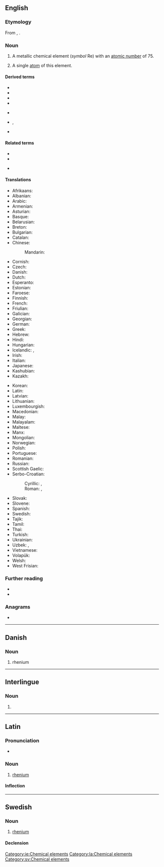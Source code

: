 {{also|Rhenium|rhénium}}
==English==
{{elements|Re|tungsten|W|osmium|Os}}

===Etymology===
From {{etyl|la|en}} {{m|la|Rhenus||[[Rhine]]}}, {{suffix|en||ium}}.

===Noun===
{{en-noun|~}}
{{wikipedia}}

# A metallic chemical element (''symbol'' Re) with an [[atomic number]] of 75.
# {{lb|en|countable}} A single [[atom]] of this element.

====Derived terms====
{{der-top}}
* {{l|en|eka-rhenium}}
* {{l|en|rhenic}}
* {{l|en|rhenium dioxide}}
* {{l|en|rhenium heptaoxide}}
{{der-mid}}
* {{l|en|rhenium heptaselenide}}
* {{l|en|rhenium heptasulfide}}, {{l|en|rhenium heptasulphide}}
* {{l|en|rhenium trioxide}}
{{der-bottom}}

====Related terms====
{{rel-top}}
* {{l|en|rhenate}}
* {{l|en|Rhenish}}
{{rel-mid}}
* {{l|en|Rhine}}
{{rel-bottom}}

====Translations====
{{trans-top|chemical element}}
* Afrikaans: {{t|af|renium}}
* Albanian: {{t|sq|renium}}
* Arabic: {{t|ar|رِنْيُوم|tr=rinyum|m}}
* Armenian: {{t|hy|ռենիում}}
* Asturian: {{t|ast|reniu|m}}
* Basque: {{t|eu|renioa}}
* Belarusian: {{t|be|рэ́нiй|m}}
* Breton: {{t|br|reniom}}
* Bulgarian: {{t|bg|ре́ний|m}}
* Catalan: {{t+|ca|reni|m}}
* Chinese:
*: Mandarin: {{t+|cmn|錸|tr=lá}}
* Cornish: {{t|kw|rhenyum}}
* Czech: {{t+|cs|rhenium}}
* Danish: {{t+|da|rhenium|n}}
* Dutch: {{t+|nl|renium|n}}
* Esperanto: {{t+|eo|renio}}
* Estonian: {{t+|et|reenium}}
* Faroese: {{t|fo|renium|n}}
* Finnish: {{t+|fi|renium}}
* French: {{t+|fr|rhénium|m}}
* Friulian: {{t|fur|reni}}
* Galician: {{t+|gl|renio|m}}
* Georgian: {{t|ka|რენიუმი}}
* German: {{t+|de|Rhenium|n}}
* Greek: {{t+|el|ρήνιο|n}}
* Hebrew: {{t|he|רניום|tr=renyum|m}}
* Hindi: {{t|hi|बाष्पातु|tr=baashpaatu|sc=Deva}}
* Hungarian: {{t+|hu|rénium}}
* Icelandic: {{t+|is|renín|n}}, {{t|is|reníum|n}}
* Irish: {{t|ga|réiniam}}
* Italian: {{t+|it|renio|m}}
* Japanese: {{t+|ja|レニウム|tr=reniumu}}
* Kashubian: {{t|csb|rén}}
* Kazakh: {{t|kk|рений|sc=Cyrl}}
{{trans-mid}}
* Korean: {{t+|ko|레늄}}
* Latin: {{t+|la|rhenium}}
* Latvian: {{t|lv|rēnijs}}
* Lithuanian: {{t+|lt|renis}}
* Luxembourgish: {{t|lb|Rhenium}}
* Macedonian: {{t|mk|рениум|m}}
* Malay: {{t|ms|renium}}
* Malayalam: {{t+|ml|റിനിയം}}
* Maltese: {{t|mt|rinjum}}
* Manx: {{t|gv|rainium}}
* Mongolian: {{t|mn|рени}}
* Norwegian: {{t|no|rhenium}}
* Polish: {{t+|pl|ren|m}}
* Portuguese: {{t+|pt|rénio|m}}
* Romanian: {{t+|ro|reniu|n}}
* Russian: {{t+|ru|ре́ний|m}}
* Scottish Gaelic: {{t|gd|rèiniam}}
* Serbo-Croatian:
*: Cyrillic: {{t|sh|ренијум|m|sc=Cyrl}}, {{t|sh|рениј|m|sc=Cyrl}}
*: Roman: {{t|sh|renijum|m}}, {{t+|sh|renij|m}}
* Slovak: {{t|sk|rénium|n}}
* Slovene: {{t+|sl|renij|m}}
* Spanish: {{t+|es|renio|m}}
* Swedish: {{t+|sv|rhenium|n}}
* Tajik: {{t|tg|рений}}
* Tamil: {{t|ta|ரெனியம்}}
* Thai: {{t|th|รีเนียม}}
* Turkish: {{t+|tr|renyum}}
* Ukrainian: {{t|uk|ре́нiй|m}}
* Uzbek: {{t+|uz|reniy}}, {{t|uz|рений|sc=Cyrl}}
* Vietnamese: {{t|vi|reni}}
* Volapük: {{t+|vo|renin}}
* Welsh: {{t+|cy|rheniwm}}
* West Frisian: {{t|fy|rhenium}}
{{trans-bottom}}

===Further reading===
* {{R:WebMineral}}
* {{R:mindat}}

===Anagrams===
* {{anagrams|en|inhumer}}

----

==Danish==

===Noun===
{{da-noun}}

# rhenium

----

==Interlingue==

===Noun===
{{ie-noun}}

# {{l|en|rhenium}}

[[Category:ie:Chemical elements]]

----

==Latin==
{{wikipedia|lang=la}}

===Pronunciation===
* {{la-IPA|rhēnium}}

===Noun===
{{la-noun|rhēnium|rhēniī|n|second}}

# [[#English|rhenium]]

====Inflection====
{{la-decl-2nd-N|rhēni}}

[[Category:la:Chemical elements]]

----

==Swedish==
{{wikipedia|lang=sv}}

===Noun===
{{sv-noun|n|-}}

# [[#English|rhenium]]

====Declension====
{{sv-noun-unc-irreg-n|2=rheniumet}}

[[Category:sv:Chemical elements]]